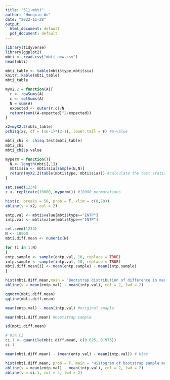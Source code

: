 ---
title: "511-mbti"
author: "Hongxin Wu"
date: "2022-11-28"
output:
  html_document: default
  pdf_document: default
---
```{r}
library(tidyverse)
library(ggplot2)
mbti <- read.csv("mbti_new.csv")
head(mbti)
```
```{r}
mbti_table <- table(mbti$type,mbti$sia)
knitr::kable(mbti_table)
mbti_table
```
```{r}
myX2.2 = function(A){
  r <- rowSums(A)
  c <- colSums(A)
  N = sum(A)
  expected <- outer(r,c)/N
  return(sum((A-expected)^2/expected))
}
```
```{r}
x2=myX2.2(mbti_table)
pchisq(x2, df = (16-1)*(2-1), lower.tail = F) #p-value
```
```{r}
mbti_chi <- chisq.test(mbti_table)
mbti_chi
mbti_chi$p.value
```
```{r}
myperm = function(){
  N <- length(mbti[,1])
  mbti$sia <- mbti$sia[sample(N,N)]
  return(myX2.2(table(mbti$type, mbti$sia))) #calculate the test statistic for each permutation.
}
```
```{r}
set.seed(1234)
z <- replicate(10000, myperm()) #10000 permutations

hist(z, breaks = 50, prob = T, xlim = c(0,70))
abline(v = x2, col = 2)
```

```{r}
entp.val <- mbti$value[mbti$type=="ENTP"]
intp.val <- mbti$value[mbti$type=="INTP"]
```
```{r}
set.seed(1234)
N <- 10000
mbti.diff.mean <- numeric(N) 

for (i in 1:N)
{
entp.sample <- sample(entp.val, 10, replace = TRUE)
intp.sample <- sample(intp.val, 10, replace = TRUE)
mbti.diff.mean[i] <- mean(entp.sample) - mean(intp.sample)
}

hist(mbti.diff.mean,main = "Bootstrap distribution of difference in means")
abline(v = mean(entp.val) - mean(intp.val), col = 2, lwd = 2)
```
```{r}
qqnorm(mbti.diff.mean)
qqline(mbti.diff.mean)
```
```{r}
mean(entp.val) - mean(intp.val) #original smaple
```
```{r}
mean(mbti.diff.mean) #bootstrap sample
```
```{r}
sd(mbti.diff.mean)
```
```{r}
# 95% CI
ci.1 <- quantile(mbti.diff.mean, c(0.025, 0.975))
ci.1
```
```{r}
mean(mbti.diff.mean) - (mean(entp.val) - mean(intp.val)) # bias
```
```{r}
hist(mbti.diff.mean, prob = T, main = "Histogram of bootstrap sample means")
abline(v = mean(entp.val) - mean(intp.val), col = 2, lwd = 2)
abline(v = ci.1, col = 4, lwd = 2)
```

